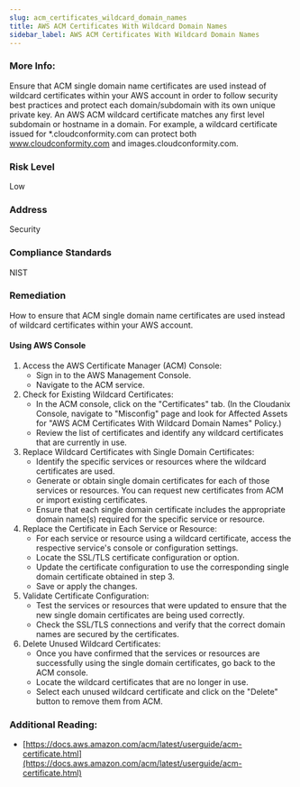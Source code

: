 ```yaml
---
slug: acm_certificates_wildcard_domain_names
title: AWS ACM Certificates With Wildcard Domain Names
sidebar_label: AWS ACM Certificates With Wildcard Domain Names
---
```


### More Info:

Ensure that ACM single domain name certificates are used instead of wildcard certificates within your AWS account in order to follow security best practices and protect each domain/subdomain with its own unique private key. An AWS ACM wildcard certificate matches any first level subdomain or hostname in a domain. For example, a wildcard certificate issued for *.cloudconformity.com can protect both www.cloudconformity.com and images.cloudconformity.com.

### Risk Level

Low

### Address

Security

### Compliance Standards

NIST

### Remediation

How to ensure that ACM single domain name certificates are used instead of wildcard certificates within your AWS account.

#### Using AWS Console

1. Access the AWS Certificate Manager (ACM) Console:
   - Sign in to the AWS Management Console.
   - Navigate to the ACM service.
2. Check for Existing Wildcard Certificates:
   - In the ACM console, click on the "Certificates" tab.
     (In the Cloudanix Console, navigate to "Misconfig" page and look for Affected Assets for "AWS ACM Certificates With Wildcard Domain Names" Policy.)
   - Review the list of certificates and identify any wildcard certificates that are currently in use.
3. Replace Wildcard Certificates with Single Domain Certificates:
   - Identify the specific services or resources where the wildcard certificates are used.
   - Generate or obtain single domain certificates for each of those services or resources. You can request new certificates from ACM or import existing certificates.
   - Ensure that each single domain certificate includes the appropriate domain name(s) required for the specific service or resource.
4. Replace the Certificate in Each Service or Resource:
   - For each service or resource using a wildcard certificate, access the respective service's console or configuration settings.
   - Locate the SSL/TLS certificate configuration or option.
   - Update the certificate configuration to use the corresponding single domain certificate obtained in step 3.
   - Save or apply the changes.
5. Validate Certificate Configuration:
   - Test the services or resources that were updated to ensure that the new single domain certificates are being used correctly.
   - Check the SSL/TLS connections and verify that the correct domain names are secured by the certificates.
6. Delete Unused Wildcard Certificates:
   - Once you have confirmed that the services or resources are successfully using the single domain certificates, go back to the ACM console.
   - Locate the wildcard certificates that are no longer in use.
   - Select each unused wildcard certificate and click on the "Delete" button to remove them from ACM.

### Additional Reading:

- [https://docs.aws.amazon.com/acm/latest/userguide/acm-certificate.html](https://docs.aws.amazon.com/acm/latest/userguide/acm-certificate.html) 

